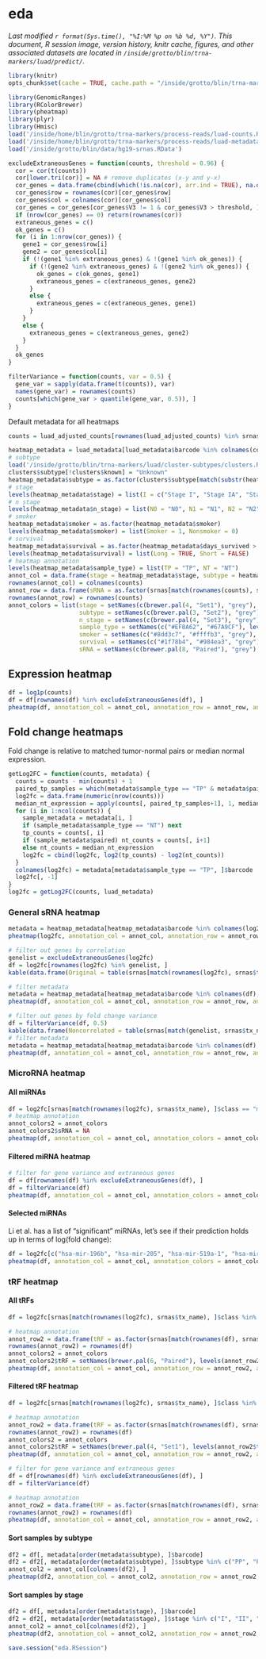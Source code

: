 # eda
_Last modified `r format(Sys.time(), "%I:%M %p on %b %d, %Y")`. This document, R session image, version history, knitr cache, figures, and other associated datasets are located in `/inside/grotto/blin/trna-markers/luad/predict/`._

```r
library(knitr)
opts_chunk$set(cache = TRUE, cache.path = "/inside/grotto/blin/trna-markers/luad/predict/cache/eda/", fig.path = "/inside/grotto/blin/trna-markers/luad/predict/figure/eda/", eval = TRUE, echo = TRUE, warning = FALSE, results = FALSE, message = FALSE, autodep = TRUE, dev = "png", dpi = 300)
```

```r
library(GenomicRanges)
library(RColorBrewer)
library(pheatmap)
library(plyr)
library(Hmisc)
load('/inside/home/blin/grotto/trna-markers/process-reads/luad-counts.RData')
load('/inside/home/blin/grotto/trna-markers/process-reads/luad-metadata.RData')
load('/inside/grotto/blin/data/hg19-srnas.RData')
```

```r
excludeExtraneousGenes = function(counts, threshold = 0.96) {
  cor = cor(t(counts))
  cor[lower.tri(cor)] = NA # remove duplicates (x-y and y-x)
  cor_genes = data.frame(cbind(which(!is.na(cor), arr.ind = TRUE), na.omit(as.vector(cor))))
  cor_genes$row = rownames(cor)[cor_genes$row]
  cor_genes$col = colnames(cor)[cor_genes$col]
  cor_genes = cor_genes[cor_genes$V3 != 1 & cor_genes$V3 > threshold, ]
  if (nrow(cor_genes) == 0) return(rownames(cor))
  extraneous_genes = c()
  ok_genes = c()
  for (i in 1:nrow(cor_genes)) {
    gene1 = cor_genes$row[i]
    gene2 = cor_genes$col[i]
    if (!(gene1 %in% extraneous_genes) & !(gene1 %in% ok_genes)) {
      if (!(gene2 %in% extraneous_genes) & !(gene2 %in% ok_genes)) {
        ok_genes = c(ok_genes, gene1)
        extraneous_genes = c(extraneous_genes, gene2)
      }
      else {
        extraneous_genes = c(extraneous_genes, gene1)
      }
    }
    else {
      extraneous_genes = c(extraneous_genes, gene2)
    }
  }
  ok_genes
}

filterVariance = function(counts, var = 0.5) {
  gene_var = sapply(data.frame(t(counts)), var)
  names(gene_var) = rownames(counts)
  counts[which(gene_var > quantile(gene_var, 0.5)), ]
}
```

Default metadata for all heatmaps

```r
counts = luad_adjusted_counts[rownames(luad_adjusted_counts) %in% srnas[srnas$class != 'tRNA']$tx_name, ]
```

```r
heatmap_metadata = luad_metadata[luad_metadata$barcode %in% colnames(counts), ]
# subtype
load('/inside/grotto/blin/trna-markers/luad/cluster-subtypes/clusters.RData')
clusters$subtype[!clusters$known] = "Unknown"
heatmap_metadata$subtype = as.factor(clusters$subtype[match(substr(heatmap_metadata$barcode, 1, 12), clusters$barcode)])
# stage
levels(heatmap_metadata$stage) = list(I = c("Stage I", "Stage IA", "Stage IB"), II = c("Stage II", "Stage IIA", "Stage IIB"), III = c("Stage III", "Stage IIIA", "Stage IIIB"), IV = "Stage IV", Unknown = '[Not Available]')
# n stage
levels(heatmap_metadata$n_stage) = list(N0 = "N0", N1 = "N1", N2 = "N2", N3 = "N3", Unknown = c("NX", "[Not Available]"))
# smoker
heatmap_metadata$smoker = as.factor(heatmap_metadata$smoker)
levels(heatmap_metadata$smoker) = list(Smoker = 1, Nonsmoker = 0)
# survival
heatmap_metadata$survival = as.factor(heatmap_metadata$days_survived > 1000)
levels(heatmap_metadata$survival) = list(Long = TRUE, Short = FALSE)
# heatmap annotation
levels(heatmap_metadata$sample_type) = list(TP = "TP", NT = "NT")
annot_col = data.frame(stage = heatmap_metadata$stage, subtype = heatmap_metadata$subtype, n_stage = heatmap_metadata$n_stage, sample_type = heatmap_metadata$sample_type, smoker = heatmap_metadata$smoker)
rownames(annot_col) = colnames(counts)
annot_row = data.frame(sRNA = as.factor(srnas[match(rownames(counts), srnas$tx_name), ]$class))
rownames(annot_row) = rownames(counts)
annot_colors = list(stage = setNames(c(brewer.pal(4, "Set1"), "grey"), levels(heatmap_metadata$stage)),
                    subtype = setNames(c(brewer.pal(3, "Set2"), "grey"), levels(heatmap_metadata$subtype)),
                    n_stage = setNames(c(brewer.pal(4, "Set3"), "grey"), levels(heatmap_metadata$n_stage)),
                    sample_type = setNames(c("#EF8A62", "#67A9CF"), levels(heatmap_metadata$sample_type)),
                    smoker = setNames(c("#8dd3c7", "#ffffb3", "grey"), levels(heatmap_metadata$smoker)),
                    survival = setNames(c("#1f78b4", "#984ea3", "grey"), levels(heatmap_metadata$survival)),
                    sRNA = setNames(c(brewer.pal(8, "Paired"), "grey"), levels(annot_row$sRNA)))
```

## Expression heatmap


```r
df = log1p(counts)
df = df[rownames(df) %in% excludeExtraneousGenes(df), ]
pheatmap(df, annotation_col = annot_col, annotation_row = annot_row, annotation_colors = annot_colors, fontsize = 8,  show_colnames = FALSE, show_rownames = FALSE, trace = "none", color = brewer.pal(9, "Reds")) 
```

## Fold change heatmaps

Fold change is relative to matched tumor-normal pairs or median normal expression.

```r
getLog2FC = function(counts, metadata) {
  counts = counts - min(counts) + 1
  paired_tp_samples = which(metadata$sample_type == "TP" & metadata$paired)
  log2fc = data.frame(numeric(nrow(counts)))
  median_nt_expression = apply(counts[, paired_tp_samples+1], 1, median)
  for (i in 1:ncol(counts)) {
    sample_metadata = metadata[i, ]
    if (sample_metadata$sample_type == "NT") next
    tp_counts = counts[, i]
    if (sample_metadata$paired) nt_counts = counts[, i+1]
    else nt_counts = median_nt_expression
    log2fc = cbind(log2fc, log2(tp_counts) - log2(nt_counts))
  }
  colnames(log2fc) = metadata[metadata$sample_type == "TP", ]$barcode
  log2fc[, -1]
}
log2fc = getLog2FC(counts, luad_metadata)
```

### General sRNA heatmap

```r
metadata = heatmap_metadata[heatmap_metadata$barcode %in% colnames(log2fc), ]
pheatmap(log2fc, annotation_col = annot_col, annotation_row = annot_row, annotation_colors = annot_colors, fontsize = 8, scale = "row", show_colnames = FALSE, show_rownames = FALSE, trace = "none", color = brewer.pal(10, "RdBu")) 
```

```r
# filter out genes by correlation
genelist = excludeExtraneousGenes(log2fc)
df = log2fc[rownames(log2fc) %in% genelist, ]
kable(data.frame(Original = table(srnas[match(rownames(log2fc), srnas$tx_name), ]$class), Noncorrelated = table(srnas[match(genelist, srnas$tx_name), ]$class)))

# filter metadata
metadata = heatmap_metadata[heatmap_metadata$barcode %in% colnames(df), ]
pheatmap(df, annotation_col = annot_col, annotation_row = annot_row, annotation_colors = annot_colors, fontsize = 8, scale = "row", show_colnames = FALSE, show_rownames = FALSE, trace = "none", color = brewer.pal(10, "RdBu")) 

# filter out genes by fold change variance
df = filterVariance(df, 0.5)
kable(data.frame(Noncorrelated = table(srnas[match(genelist, srnas$tx_name), ]$class), HiVariance = table(srnas[match(rownames(df), srnas$tx_name), ]$class)))
# filter metadata
metadata = heatmap_metadata[heatmap_metadata$barcode %in% colnames(df), ]
pheatmap(df, annotation_col = annot_col, annotation_row = annot_row, annotation_colors = annot_colors, fontsize = 8, scale = "row", show_colnames = FALSE, show_rownames = FALSE, trace = "none", color = brewer.pal(10, "RdBu")) 
```

### MicroRNA heatmap

#### All miRNAs

```r
df = log2fc[srnas[match(rownames(log2fc), srnas$tx_name), ]$class == "miRNA", ]
# heatmap annotation
annot_colors2 = annot_colors
annot_colors2$sRNA = NA
pheatmap(df, annotation_col = annot_col, annotation_colors = annot_colors2, fontsize = 8, scale = "row", show_colnames = FALSE, show_rownames = FALSE, trace = "none", color = brewer.pal(10, "RdBu"))
```

#### Filtered miRNA heatmap

```r
# filter for gene variance and extraneous genes
df = df[rownames(df) %in% excludeExtraneousGenes(df), ]
df = filterVariance(df)
pheatmap(df, annotation_col = annot_col, annotation_colors = annot_colors2, fontsize = 8, scale = "row", show_colnames = FALSE, show_rownames = TRUE, trace = "none", color = brewer.pal(10, "RdBu"))
```

#### Selected miRNAs

Li et al. has a list of "significant" miRNAs, let's see if their prediction holds up in terms of log(fold change):

```r
df = log2fc[c("hsa-mir-196b", "hsa-mir-205", "hsa-mir-519a-1", "hsa-mir-31", "hsa-mir-7-1", "hsa-mir-193b", "hsa-mir-766", "hsa-mir-187", "hsa-let-7c", "hsa-mir-331", "hsa-mir-133a-1", "hsa-mir-375", "hsa-mir-323b", "hsa-mir-99a", "hsa-mir-101-1", "hsa-mir-374b"), ]
pheatmap(df, annotation_col = annot_col, annotation_colors = annot_colors2, fontsize = 8, scale = "row", show_colnames = FALSE, show_rownames = TRUE, cluster_rows = FALSE, trace = "none", color = brewer.pal(10, "RdBu")) 
```

### tRF heatmap

#### All tRFs

```r
df = log2fc[srnas[match(rownames(log2fc), srnas$tx_name), ]$class %in% c("tRF-1", "tRF-3", "tRF-5", "genomic-tRF-3", "genomic-tRF-5", "tRF-i"), ]

# heatmap annotation
annot_row2 = data.frame(tRF = as.factor(srnas[match(rownames(df), srnas$tx_name), ]$class))
rownames(annot_row2) = rownames(df)
annot_colors2 = annot_colors
annot_colors2$tRF = setNames(brewer.pal(6, "Paired"), levels(annot_row2$tRF))
pheatmap(df, annotation_col = annot_col, annotation_row = annot_row2, annotation_colors = annot_colors2, fontsize = 8, scale = "row", show_colnames = FALSE, show_rownames = FALSE, trace = "none", color = brewer.pal(10, "RdBu")) 
```

#### Filtered tRF heatmap

```r
df = log2fc[srnas[match(rownames(log2fc), srnas$tx_name), ]$class %in% c("tRF-1", "tRF-3", "tRF-5", "tRF-i"), ]

# heatmap annotation
annot_row2 = data.frame(tRF = as.factor(srnas[match(rownames(df), srnas$tx_name), ]$class))
rownames(annot_row2) = rownames(df)
annot_colors2 = annot_colors
annot_colors2$tRF = setNames(brewer.pal(4, "Set1"), levels(annot_row2$tRF))
pheatmap(df, annotation_col = annot_col, annotation_row = annot_row2, annotation_colors = annot_colors2, fontsize = 8, scale = "row", show_colnames = FALSE, show_rownames = TRUE, trace = "none", color = brewer.pal(10, "RdBu")) 
```

```r
# filter for gene variance and extraneous genes
df = df[rownames(df) %in% excludeExtraneousGenes(df), ]
df = filterVariance(df)

# heatmap annotation
annot_row2 = data.frame(tRF = as.factor(srnas[match(rownames(df), srnas$tx_name), ]$class))
rownames(annot_row2) = rownames(df)
pheatmap(df, annotation_col = annot_col, annotation_row = annot_row2, annotation_colors = annot_colors2, fontsize = 8, scale = "row", show_colnames = FALSE, show_rownames = TRUE, trace = "none", color = brewer.pal(10, "RdBu")) 
```

#### Sort samples by subtype

```r
df2 = df[, metadata[order(metadata$subtype), ]$barcode]
df2 = df2[, metadata[order(metadata$subtype), ]$subtype %in% c("PP", "PI", "TRU")]
annot_col2 = annot_col[colnames(df2), ]
pheatmap(df2, annotation_col = annot_col2, annotation_row = annot_row2, annotation_colors = annot_colors2, cluster_cols = FALSE, fontsize = 8, scale = "row", show_colnames = FALSE, show_rownames = TRUE, trace = "none", color = brewer.pal(10, "RdBu"))  
```

#### Sort samples by stage

```r
df2 = df[, metadata[order(metadata$stage), ]$barcode]
df2 = df2[, metadata[order(metadata$stage), ]$stage %in% c("I", "II", "III", "IV")]
annot_col2 = annot_col[colnames(df2), ]
pheatmap(df2, annotation_col = annot_col2, annotation_row = annot_row2, annotation_colors = annot_colors2, cluster_cols = FALSE, fontsize = 8, scale = "row", show_colnames = FALSE, show_rownames = TRUE, trace = "none", color = brewer.pal(10, "RdBu"))
```

```r
save.session("eda.RSession")
```
